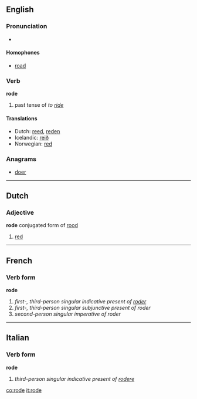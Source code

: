 ==English==

===Pronunciation===
* {{IPA|/'rowd/}}

====Homophones====
*[[road]]

===Verb===
'''rode'''
# past tense of ''to [[ride]]''

====Translations====
*Dutch: [[reed]], [[reden]]
*Icelandic: [[reið]]
*Norwegian: [[red]]

===Anagrams===
*[[doer]]

----
==Dutch==
===Adjective===
'''rode''' conjugated form of [[rood]]
#[[red]]


----
==French==

===Verb form===
'''rode'''
# ''first-, third-person singular indicative present of [[roder]]''
# ''first-, third-person singular subjunctive present of roder''
# ''second-person singular imperative of roder''

----
==Italian==

===Verb form===
'''rode'''
# ''third-person singular indicative present of [[rodere]]''

[[co:rode]]
[[it:rode]]